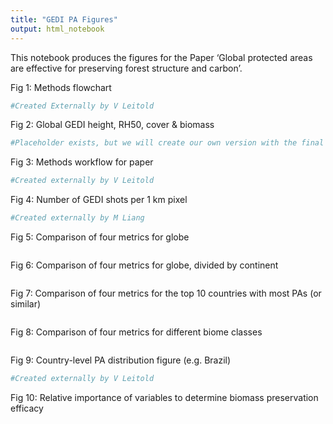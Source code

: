 ```yaml
---
title: "GEDI PA Figures"
output: html_notebook
---
```


This notebook produces the figures for the Paper 'Global protected areas are effective for preserving forest structure and carbon'.

Fig 1: Methods flowchart
```r
#Created Externally by V Leitold
```

Fig 2: Global GEDI height, RH50, cover & biomass
```r
#Placeholder exists, but we will create our own version with the final data used 
```

Fig 3: Methods workflow for paper
```r
#Created externally by V Leitold
```

Fig 4: Number of GEDI shots per 1 km pixel
```r
#Created externally by M Liang
```

Fig 5: Comparison of four metrics for globe
```r

```

Fig 6: Comparison of four metrics for globe, divided by continent
```r

```

Fig 7: Comparison of four metrics for the top 10 countries with most PAs (or similar)
```r

```

Fig 8: Comparison of four metrics for different biome classes
```r

```

Fig 9: Country-level PA distribution figure (e.g. Brazil)
```r
#Created externally by V Leitold
```

Fig 10: Relative importance of variables to determine biomass preservation efficacy 
```r

```




